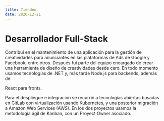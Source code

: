 ```yaml
---
title: Tiendeo
date: 2020-12-21
---
```



# Desarrollador Full-Stack

Contribuí en el mantenimiento de una aplicación para la gestión de creatividades para anunciantes en las plataformas de
Ads de Google y Facebook, entre otros. Después fui parte del equipo encargado de crear una herramienta de diseño de
creatividades desde cero. En todo momento usamos tecnologías de <Link href="https://dotnet.microsoft.com">.NET</Link>
y, más tarde <Link href="https://nodejs.org"><Icon name="devicon:nodejs" /> Node.js</Link> para backends, además de
<Link href="https://react.dev/"><Icon name="mdi:react" /> React</Link> para fronts.

Para el despliegue e integración se recurrió a tecnologías abiertas basadas en <Link href="https://about.gitlab.com/"> 
<Icon name="fa6-brands:gitlab" /> GitLab</Link> con virtualización usando <Link href="https://kubernetes.io/">
<Icon name="mdi:kubernetes" /> Kubernetes</Link>, y una posterior migración a <Link href="https://aws.amazon.com/es/">
Amazon Web Services (AWS)</Link>. En los dos proyectos usamos la metodología ágil de Kanban, con un Proyect Owner
asociado.